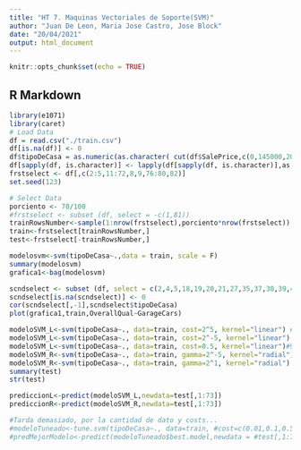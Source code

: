 ```yaml
---
title: "HT 7. Maquinas Vectoriales de Soporte(SVM)"
author: "Juan De Leon, Maria Jose Castro, Jose Block"
date: "20/04/2021"
output: html_document
---
```


```r
knitr::opts_chunk$set(echo = TRUE)
```

## R Markdown
```r
library(e1071)
library(caret)
# Load Data
df = read.csv("./train.csv")
df[is.na(df)] <- 0
df$tipoDeCasa = as.numeric(as.character( cut(df$SalePrice,c(0,145000,205000,410000), labels = c(1, 2, 3))))
df[sapply(df, is.character)] <- lapply(df[sapply(df, is.character)],as.factor)
frstselect <- df[,c(2:5,11:72,8,9,76:80,82)]
set.seed(123)

# Select Data
porciento <- 70/100
#frstselect <- subset (df, select = -c(1,81))
trainRowsNumber<-sample(1:nrow(frstselect),porciento*nrow(frstselect))
train<-frstselect[trainRowsNumber,]
test<-frstselect[-trainRowsNumber,]

modelosvm<-svm(tipoDeCasa~.,data = train, scale = F)
summary(modelosvm)
grafica1<-bag(modelosvm)

scndselect <- subset (df, select = c(2,4,5,18,19,20,21,27,35,37,38,39,44,45,46,47,48,49,50,51,52,53,55,57,60,62,63,67,68,69,70,71,72,76,77,78,82))
scndselect[is.na(scndselect)] <- 0
cor(scndselect[,-1],scndselect$tipoDeCasa)
plot(grafica1,train,OverallQual~GarageCars)

modeloSVM_L<-svm(tipoDeCasa~., data=train, cost=2^5, kernel="linear") #98%
modeloSVM_L<-svm(tipoDeCasa~., data=train, cost=2^-5, kernel="linear") #88%
modeloSVM_L<-svm(tipoDeCasa~., data=train, cost=0.5, kernel="linear")#95%
modeloSVM_R<-svm(tipoDeCasa~., data=train, gamma=2^-5, kernel="radial")
modeloSVM_R<-svm(tipoDeCasa~., data=train, gamma=2^1, kernel="radial")
summary(test)
str(test)

prediccionL<-predict(modeloSVM_L,newdata=test[,1:73])
prediccionR<-predict(modeloSVM_R,newdata=test[,1:73])

#Tarda demasiado, por la cantidad de dato y costs...
#modeloTuneado<-tune.svm(tipoDeCasa~., data=train, #cost=c(0.01,0.1,0.5,1,5,10,16,20,32), kernel="linear")
#predMejorModelo<-predict(modeloTuneado$best.model,newdata = #test[,1:73])


```

